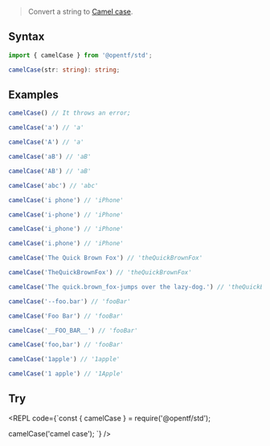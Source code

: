 
> Convert a string to [Camel case](https://en.wikipedia.org/wiki/Camel_case).

## Syntax

```ts
import { camelCase } from '@opentf/std';

camelCase(str: string): string;
```

## Examples
```ts
camelCase() // It throws an error;

camelCase('a') // 'a'

camelCase('A') // 'a'

camelCase('aB') // 'aB'

camelCase('AB') // 'aB'

camelCase('abc') // 'abc'

camelCase('i phone') // 'iPhone'

camelCase('i-phone') // 'iPhone'

camelCase('i_phone') // 'iPhone'

camelCase('i.phone') // 'iPhone'

camelCase('The Quick Brown Fox') // 'theQuickBrownFox'

camelCase('TheQuickBrownFox') // 'theQuickBrownFox'

camelCase('The quick.brown_fox-jumps over the lazy-dog.') // 'theQuickBrownFoxJumpsOverTheLazyDog'

camelCase('--foo.bar') // 'fooBar'

camelCase('Foo Bar') // 'fooBar'

camelCase('__FOO_BAR__') // 'fooBar'

camelCase('foo,bar') // 'fooBar'

camelCase('1apple') // '1apple'

camelCase('1 apple') // '1Apple'
```

## Try

<REPL code={`const { camelCase } = require('@opentf/std');

camelCase('camel case');
`} />